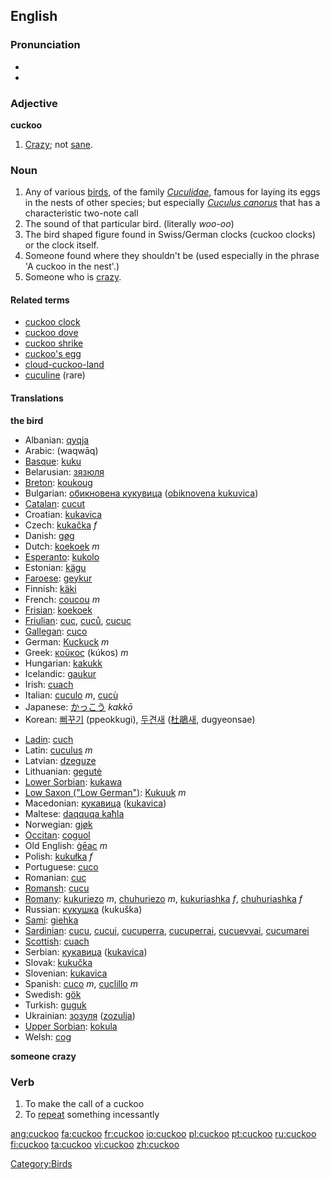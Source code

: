 {{wikipedia}}
==English==
=== Pronunciation ===
*{{IPA|/'kʊkuː/}}
*{{audio|en-us-cuckoo.ogg|Audio (US)}}

===Adjective===
'''cuckoo'''
#[[crazy|Crazy]]; not [[sane]].

===Noun===
{{en-noun}}

# Any of various [[bird]]s, of the family ''[[Cuculidae]]'', famous for laying its eggs in the nests of other species; but especially ''[[Cuculus canorus]]'' that has a characteristic two-note call
# The sound of that particular bird. (literally <i>woo-oo</i>)
# The bird shaped figure found in Swiss/German clocks (cuckoo clocks) or the clock itself.
# Someone found where they shouldn't be (used especially in the phrase 'A cuckoo in the nest'.)
# Someone who is [[crazy]].

====Related terms====
*[[cuckoo clock]]
*[[cuckoo dove]]
*[[cuckoo shrike]]
*[[cuckoo's egg]]
*[[cloud-cuckoo-land]]
*[[cuculine]] (rare)

==== Translations ====
'''the bird'''
{{top}}
*Albanian: [[qyqja]]
*Arabic: {{ARchar|[[وقواق]]}} (waqwāq)
*[[Basque]]: [[kuku]]
*Belarusian: [[зязюля]]
*[[Breton]]: [[koukoug]]
*Bulgarian: [[обикновена кукувица]] ([[obiknovena kukuvica]])
*[[Catalan]]: [[cucut]]
*Croatian: [[kukavica]]
*Czech: [[kukačka]] ''f''
*Danish: [[gøg]]
*Dutch: [[koekoek]] ''m''
*[[Esperanto]]: [[kukolo]]
*Estonian: [[kägu]]
*[[Faroese]]: [[geykur]]
*Finnish: [[käki]]
*French: [[coucou]] ''m''
*[[Frisian]]: [[koekoek]]
*[[Friulian]]: [[cuc]], [[cuců]], [[cucuc]]
*[[Gallegan]]: [[cuco]]
*German: [[Kuckuck]] ''m''
*Greek: [[κοϋκος]] (kúkos) ''m''
*Hungarian: [[kakukk]]
*Icelandic: [[gaukur]]
*Irish: [[cuach]]
*Italian: [[cuculo]] ''m'', [[cucù]] {{m}}
*Japanese: [[かっこう]] ''kakkō''
*Korean: [[뻐꾸기]] (ppeokkugi), [[두견새]] ([[杜鵑]]새, dugyeonsae) 
{{mid}}
*[[Ladin]]: [[cuch]]
*Latin: [[cuculus]] ''m''
*Latvian: [[dzeguze]]
*Lithuanian: [[gegutė]]
*[[Lower Sorbian]]: [[kukawa]]
*[[Low Saxon ("Low German")]]: [[Kukuuk]] ''m''
*Macedonian: [[кукавица]] ([[kukavica]])
*Maltese: [[daqquqa kaħla]]
*Norwegian: [[gjøk]]
*[[Occitan]]: [[coguol]]
*Old English: [[geac|ġēac]] ''m''
*Polish: [[kukułka]] ''f''
*Portuguese: [[cuco]]
*Romanian: [[cuc]]
*[[Romansh]]: [[cucu]]
*[[Romany]]: [[kukuriezo]] ''m'', [[chuhuriezo]] ''m'', [[kukuriashka]] ''f'', [[chuhuriashka]] ''f''
*Russian: [[кукушка]] (kukuška)
*[[Sami]]: [[giehka]]
*[[Sardinian]]: [[cucu]], [[cucui]], [[cucuperra]], [[cucuperrai]], [[cucuevvai]], [[cucumarei]]
*[[Scottish]]: [[cuach]]
*Serbian: [[кукавица]] ([[kukavica]])
*Slovak: [[kukučka]]
*Slovenian: [[kukavica]]
*Spanish: [[cuco]] ''m'', [[cuclillo]] ''m''
*Swedish: [[gök]]
*Turkish: [[guguk]]
*Ukrainian: [[зозуля]] ([[zozulja]])
*[[Upper Sorbian]]: [[kokula]]
*Welsh: [[cog]]
{{bottom}}

'''someone crazy'''

===Verb===
{{en-verb}}

# To make the call of a cuckoo
# To [[repeat]] something incessantly

[[Category:Birds]]

[[ang:cuckoo]]
[[fa:cuckoo]]
[[fr:cuckoo]]
[[io:cuckoo]]
[[pl:cuckoo]]
[[pt:cuckoo]]
[[ru:cuckoo]]
[[fi:cuckoo]]
[[ta:cuckoo]]
[[vi:cuckoo]]
[[zh:cuckoo]]